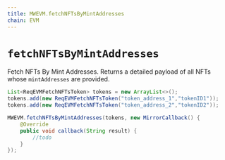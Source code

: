 ```yaml
---
title: MWEVM.fetchNFTsByMintAddresses
chain: EVM
---
```


# `fetchNFTsByMintAddresses`

Fetch NFTs By Mint Addresses. Returns a detailed payload of all NFTs whose `mintAddresses`
are provided.

```java
List<ReqEVMFetchNFTsToken> tokens = new ArrayList<>();
tokens.add(new ReqEVMFetchNFTsToken("token_address_1","tokenID1"));
tokens.add(new ReqEVMFetchNFTsToken("token_address_2","tokenID2"));

MWEVM.fetchNFTsByMintAddresses(tokens, new MirrorCallback() {
    @Override
    public void callback(String result) {
        //todo
    }
});
```
